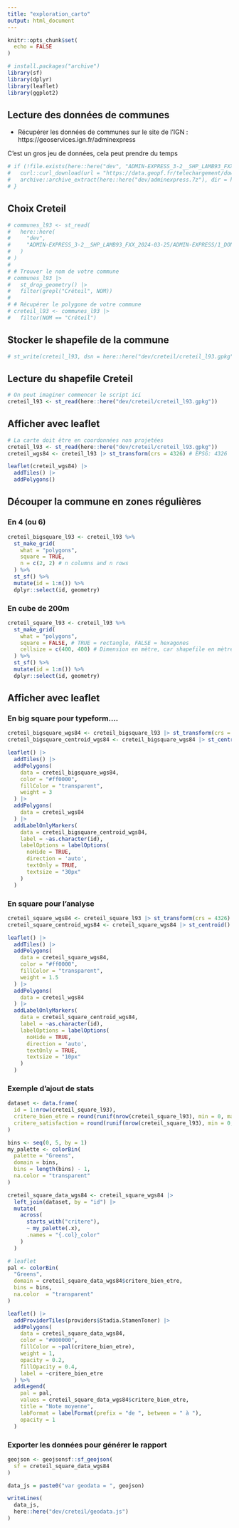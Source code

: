 ```yaml
---
title: "exploration_carto"
output: html_document
---
```


```r
knitr::opts_chunk$set(
  echo = FALSE
)

# install.packages("archive")
library(sf)
library(dplyr)
library(leaflet)
library(ggplot2)
```

## Lecture des données de communes

- Récupérer les données de communes sur le site de l'IGN : https://geoservices.ign.fr/adminexpress

C'est un gros jeu de données, cela peut prendre du temps

```r
# if (!file.exists(here::here("dev", "ADMIN-EXPRESS_3-2__SHP_LAMB93_FXX_2024-03-25"))) {
#   curl::curl_download(url = "https://data.geopf.fr/telechargement/download/ADMIN-EXPRESS/ADMIN-EXPRESS_3-2__SHP_LAMB93_FXX_2024-03-25/ADMIN-EXPRESS_3-2__SHP_LAMB93_FXX_2024-03-25.7z", destfile = here::here("dev/adminexpress.7z"))
#   archive::archive_extract(here::here("dev/adminexpress.7z"), dir = here::here("dev"))
# }
```

## Choix Creteil

```r
# communes_l93 <- st_read(
#   here::here(
#     "dev",
#     "ADMIN-EXPRESS_3-2__SHP_LAMB93_FXX_2024-03-25/ADMIN-EXPRESS/1_DONNEES_LIVRAISON_2024-03-00237/ADE_3-2_SHP_LAMB93_FXX-ED2024-03-25/COMMUNE.shp"
#   )
# )
# 
# # Trouver le nom de votre commune
# communes_l93 |> 
#   st_drop_geometry() |> 
#   filter(grepl("Créteil", NOM))
# 
# # Récupérer le polygone de votre commune
# creteil_l93 <- communes_l93 |> 
#   filter(NOM == "Créteil")
```

## Stocker le shapefile de la commune

```r
# st_write(creteil_l93, dsn = here::here("dev/creteil/creteil_l93.gpkg"))
```

## Lecture du shapefile Creteil

```r
# On peut imaginer commencer le script ici
creteil_l93 <- st_read(here::here("dev/creteil/creteil_l93.gpkg"))
```

## Afficher avec leaflet

```r
# La carte doit être en coordonnées non projetées
creteil_l93 <- st_read(here::here("dev/creteil/creteil_l93.gpkg"))
creteil_wgs84 <- creteil_l93 |> st_transform(crs = 4326) # EPSG: 4326

leaflet(creteil_wgs84) |> 
  addTiles() |> 
  addPolygons()
```

## Découper la commune en zones régulières

### En 4 (ou 6)

```r
creteil_bigsquare_l93 <- creteil_l93 %>% 
  st_make_grid(
    what = "polygons", 
    square = TRUE,
    n = c(2, 2) # n columns and n rows
  ) %>% 
  st_sf() %>% 
  mutate(id = 1:n()) %>% 
  dplyr::select(id, geometry)
```

### En cube de 200m

```r
creteil_square_l93 <- creteil_l93 %>% 
  st_make_grid(
    what = "polygons", 
    square = FALSE, # TRUE = rectangle, FALSE = hexagones
    cellsize = c(400, 400) # Dimension en mètre, car shapefile en mètre (lambert 93)
  ) %>% 
  st_sf() %>% 
  mutate(id = 1:n()) %>% 
  dplyr::select(id, geometry)
```

## Afficher avec leaflet

### En big square pour typeform....

```r
creteil_bigsquare_wgs84 <- creteil_bigsquare_l93 |> st_transform(crs = 4326)
creteil_bigsquare_centroid_wgs84 <- creteil_bigsquare_wgs84 |> st_centroid()

leaflet() |> 
  addTiles() |> 
  addPolygons(
    data = creteil_bigsquare_wgs84,
    color = "#ff0000", 
    fillColor = "transparent",
    weight = 3
  ) |> 
  addPolygons(
    data = creteil_wgs84
  ) |> 
  addLabelOnlyMarkers(
    data = creteil_bigsquare_centroid_wgs84, 
    label = ~as.character(id),
    labelOptions = labelOptions(
      noHide = TRUE, 
      direction = 'auto',
      textOnly = TRUE, 
      textsize = "30px"
    )
  )
```


### En square pour l'analyse

```r
creteil_square_wgs84 <- creteil_square_l93 |> st_transform(crs = 4326)
creteil_square_centroid_wgs84 <- creteil_square_wgs84 |> st_centroid()

leaflet() |> 
  addTiles() |> 
  addPolygons(
    data = creteil_square_wgs84,
    color = "#ff0000", 
    fillColor = "transparent",
    weight = 1.5
  ) |> 
  addPolygons(
    data = creteil_wgs84
  ) |> 
  addLabelOnlyMarkers(
    data = creteil_square_centroid_wgs84, 
    label = ~as.character(id),
    labelOptions = labelOptions(
      noHide = TRUE, 
      direction = 'auto',
      textOnly = TRUE, 
      textsize = "10px"
    )
  )
```



### Exemple d'ajout de stats

```r
dataset <- data.frame(
  id = 1:nrow(creteil_square_l93),
  critere_bien_etre = round(runif(nrow(creteil_square_l93), min = 0, max = 5), digits = 2),
  critere_satisfaction = round(runif(nrow(creteil_square_l93), min = 0, max = 5), digits = 2)
)

bins <- seq(0, 5, by = 1)
my_palette <- colorBin(
  palette = "Greens", 
  domain = bins, 
  bins = length(bins) - 1, 
  na.color = "transparent"
)

creteil_square_data_wgs84 <- creteil_square_wgs84 |> 
  left_join(dataset, by = "id") |> 
  mutate(
    across(
      starts_with("critere"),
      ~ my_palette(.x),
      .names = "{.col}_color"
    )
  )

# leaflet
pal <- colorBin(
  "Greens",
  domain = creteil_square_data_wgs84$critere_bien_etre, 
  bins = bins,
  na.color  = "transparent"
)

leaflet() |> 
  addProviderTiles(providers$Stadia.StamenToner) |> 
  addPolygons(
    data = creteil_square_data_wgs84,
    color = "#000000", 
    fillColor = ~pal(critere_bien_etre),
    weight = 1, 
    opacity = 0.2, 
    fillOpacity = 0.4,
    label = ~critere_bien_etre
  ) %>%
  addLegend(
    pal = pal,
    values = creteil_square_data_wgs84$critere_bien_etre,
    title = "Note moyenne",
    labFormat = labelFormat(prefix = "de ", between = " à "),
    opacity = 1
  )
```

### Exporter les données pour générer le rapport

```r
geojson <- geojsonsf::sf_geojson(
  sf = creteil_square_data_wgs84
)

data_js = paste0("var geodata = ", geojson)

writeLines(
  data_js,
  here::here("dev/creteil/geodata.js")
)
```




